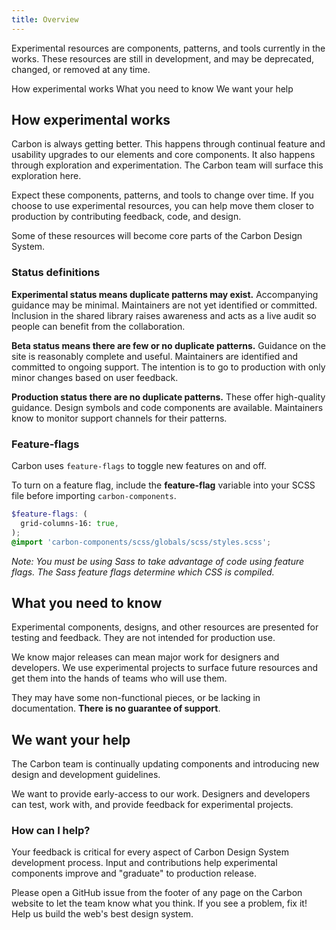 ```yaml
---
title: Overview
---
```


<PageDescription>
  
Experimental resources are components, patterns, and tools currently in the works. These resources are still in development, and may be deprecated, changed, or removed at any time.

</PageDescription>

<AnchorLinks>

<AnchorLink>How experimental works</AnchorLink>
<AnchorLink>What you need to know</AnchorLink>
<AnchorLink>We want your help</AnchorLink>

</AnchorLinks>

## How experimental works

Carbon is always getting better. This happens through continual feature and usability upgrades to our elements and core components. It also happens through exploration and experimentation. The Carbon team will surface this exploration here.

Expect these components, patterns, and tools to change over time. If you choose to use experimental resources, you can help move them closer to production by contributing feedback, code, and design.

Some of these resources will become core parts of the Carbon Design System.

### Status definitions

**Experimental status means duplicate patterns may exist.** Accompanying guidance may be minimal. Maintainers are not yet identified or committed. Inclusion in the shared library raises awareness and acts as a live audit so people can benefit from the collaboration.

**Beta status means there are few or no duplicate patterns.** Guidance on the site is reasonably complete and useful. Maintainers are identified and committed to ongoing support. The intention is to go to production with only minor changes based on user feedback.

**Production status there are no duplicate patterns.** These offer high-quality guidance. Design symbols and code components are available. Maintainers know to monitor support channels for their patterns.

### Feature-flags

Carbon uses `feature-flags` to toggle new features on and off.

To turn on a feature flag, include the **feature-flag** variable into your SCSS file before importing `carbon-components`.

```scss
$feature-flags: (
  grid-columns-16: true,
);
@import 'carbon-components/scss/globals/scss/styles.scss';
```

_Note: You must be using Sass to take advantage of code using feature flags. The Sass feature flags determine which CSS is compiled._

## What you need to know

Experimental components, designs, and other resources are presented for testing and feedback. They are not intended for production use.

We know major releases can mean major work for designers and developers. We use experimental projects to surface future resources and get them into the hands of teams who will use them.

They may have some non-functional pieces, or be lacking in documentation. **There is no guarantee of support**.

## We want your help

The Carbon team is continually updating components and introducing new design and development guidelines.

We want to provide early-access to our work. Designers and developers can test, work with, and provide feedback for experimental projects.

### How can I help?

Your feedback is critical for every aspect of Carbon Design System development process. Input and contributions help experimental components improve and "graduate" to production release.

Please open a GitHub issue from the footer of any page on the Carbon website to let the team know what you think. If you see a problem, fix it! Help us build the web's best design system.
